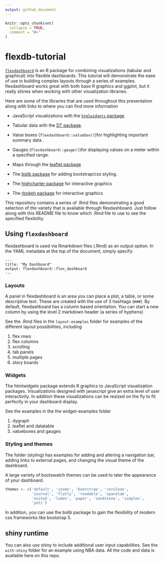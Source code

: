 ```yaml
---
output: github_document
---
```


<!-- README.md is generated from README.Rmd. Please edit that file -->

```r
knitr::opts_chunk$set(
  collapse = TRUE,
  comment = "#>"
)
```

# flexdb-tutorial

 [`flexdashboard`](https://pkgs.rstudio.com/flexdashboard/index.html) is an R package for combining visualizations (tabular and graphical) into flexible dashboards. This tutorial will demonstrate the ease of use in building complex layouts through a series of examples. flexdashboard works great with both base R graphics and ggplot, but it really shines when working with other visualization libraries. 
 
 Here are some of the libraries that are used throughout this presentation along with links to where you can find more information
 
- JavaScript  visualizations with the [`htmlwidgets` package](https://www.htmlwidgets.org/)

- Tabular data with the [DT package](https://rstudio.github.io/DT/).

- Value boxes (`flexdashboard::valuebox()`)for highlighting important summary data .

- Gauges (`flexdashboard::gauge()`)for displaying values on a meter within a specified range.

- Maps through the [leaflet package](http://rstudio.github.io/leaflet/)

- The [bslib package](https://rstudio.github.io/bslib/) for adding bootstrap/css styling. 

- The [highcharter package](https://jkunst.com/highcharter/) for interactive graphics

- The [rbokeh package](https://hafen.github.io/rbokeh/) for interactive graphics


This repository contains a series of .Rmd files demonstrating a good selection of the variety that is available through flexdashboard. Just follow along with this README file to know which .Rmd file to use to see the specified flexibility. 


## Using `flexdashboard`

flexdashboard is used via Rmarkdown files (.Rmd) as an output option. In the YAML metadata at the top of the document, simply specify:

````
---
title: "My Dashboard"
output: flexdashboard::flex_dashboard
---
````


### Layouts 


A panel in flexdashboard is an area you can place a plot, a table, or some descriptive text. These are created with the use of 3 hashtags (`###`). By default, flexdashboard has a column based orientation. You can start a new column by using the level 2 markdown header (a series of hyphens)

See the .Rmd files in the `layout-examples` folder for examples of the different layout possibilities, including

1. flex rows
2. flex columns
3. scrolling
4. tab panels
5. multiple pages
6. story boards


### Widgets

The htmlwidgets package extends R graphics to JavaScript visualization packages. Visualizations designed with javascript give an extra level of user interactivity. In addition these visualizations can be resized on the fly to fit perfectly in your dashboard display.

See the examples in the the widget-examples folder

1. dygraph
2. leaflet and datatable
3. valueboxes and gauges


### Styling and themes

The folder (styling) has examples for adding and altering a navigation bar, adding links to external pages, and changing the visual theme of the dashboard. 

A large variety of bootswatch themes can be used to later the appearance of your dashboard. 

```r
themes <- c('default', 'cosmo', 'bootstrap', 'cerulean',
            'journal', 'flatly', 'readable', 'spacelab',
            'united', 'lumen', 'paper', 'sandstone', 'simplex',
            'yeti')
```

In addition, you can use the bslib package to gain the flexibility of modern css frameworks like bootstrap 5. 

## shiny runtime

You can also use shiny to include additional user input capabilities. See the `with-shiny` folder for an example using NBA data. All the code and data is available here on this repo. 